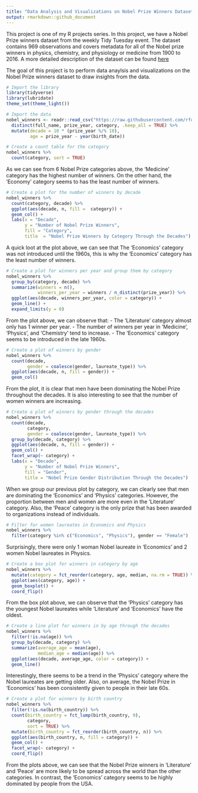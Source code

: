 ```yaml
---
title: "Data Analysis and Visualizations on Nobel Prize Winners Dataset"
output: rmarkdown::github_document
---
```

This project is one of my R projects series. In this project, we have a Nobel Prize winners dataset from the weekly Tidy Tuesday event. The dataset contains 969 observations and covers metadata for all of the Nobel prize winners in physics, chemistry, and physiology or medicine from 1900 to 2016. A more detailed description of the dataset can be found [here](https://github.com/rfordatascience/tidytuesday/tree/master/data/2019/2019-05-14)

The goal of this project is to perform data anaylsis and visualizations on the Nobel Prize winners dataset to draw insights from the data.
```r
# Import the library
library(tidyverse)
library(lubridate)
theme_set(theme_light())
```

```r
# Import the data
nobel_winners <- readr::read_csv("https://raw.githubusercontent.com/rfordatascience/tidytuesday/master/data/2019/2019-05-14/nobel_winners.csv") %>%
  distinct(full_name, prize_year, category, .keep_all = TRUE) %>%
  mutate(decade = 10 * (prize_year %/% 10),
         age = prize_year - year(birth_date))
```

```r
# Create a count table for the category
nobel_winners %>%
  count(category, sort = TRUE)
```
As we can see from 6 Nobel Prize categories above, the 'Medicine' category has the highest number of winners. On the other hand, the 'Economy' category seems to has the least number of winners.
```r
# Create a plot for the number of winners by decade
nobel_winners %>%
  count(category, decade) %>%
  ggplot(aes(decade, n, fill =  category)) +
  geom_col() +
  labs(x = "Decade",
       y = "Number of Nobel Prize Winners",
       fill = "Category",
       title  = "Nobel Prize Winners by Category Through the Decades")
```
A quick loot at the plot above, we can see that The 'Economics' category was not introduced until the 1960s, this is why the 'Economics' category has the least number of winners.
```r
# Create a plot for winners per year and group them by category 
nobel_winners %>%
  group_by(category, decade) %>%
  summarize(winners = n(),
            winners_per_year = winners / n_distinct(prize_year)) %>%
  ggplot(aes(decade, winners_per_year, color = category)) +
  geom_line() +
  expand_limits(y = 0)
```
From the plot above, we can observe that:
- The 'Literature' category almost only has 1 winner per year.
- The number of winners per year in 'Medicine', 'Physics', and 'Chemistry' tend to increase.
- The 'Economics' category seems to be introduced in the late 1960s.
```r
# Create a plot of winners by gender
nobel_winners %>%
  count(decade, 
        gender = coalesce(gender, laureate_type)) %>%
  ggplot(aes(decade, n, fill = gender)) +
  geom_col()
```
From the plot, it is clear that men have been dominating the Nobel Prize throughout the decades. It is also interesting to see that the number of women winners are increasing.
```r
# Create a plot of winners by gender through the decades
nobel_winners %>%
  count(decade,
        category,
        gender = coalesce(gender, laureate_type)) %>%
  group_by(decade, category) %>%
  ggplot(aes(decade, n, fill = gender)) +
  geom_col() +
  facet_wrap(~ category) +
  labs(x = "Decade",
       y = "Number of Nobel Prize Winners",
       fill = "Gender",
       title = "Nobel Prize Gender Distribution Through the Decades")
```
When we group our previous plot by category, we can clearly see that men are dominating the 'Economics' and 'Physics' categories. However, the proportion between men and women are more even in the 'Literature' category. Also, the 'Peace' category is the only prize that has been awarded to organizations instead of individuals. 
```r
# Filter for women laureates in Economics and Physics
nobel_winners %>%
  filter(category %in% c("Economics", "Physics"), gender == "Female")
```

Surprisingly, there were only 1 woman Nobel laureate in 'Economics' and 2 women Nobel laureates in Physics.  
```r
# Create a box plot for winners in category by age
nobel_winners %>%
  mutate(category = fct_reorder(category, age, median, na.rm = TRUE)) %>%
  ggplot(aes(category, age)) +
  geom_boxplot() +
  coord_flip()
```
From the box plot above, we can observe that the 'Physics' category has the youngest Nobel laureates while 'Literature' and 'Economics' have the oldest.
```r
# Create a line plot for winners in by age through the decades
nobel_winners %>%
  filter(!is.na(age)) %>%
  group_by(decade, category) %>%
  summarize(average_age = mean(age),
            median_age = median(age)) %>%
  ggplot(aes(decade, average_age, color = category)) +
  geom_line()
```
Interestingly, there seems to be a trend in the 'Physics' category where the Nobel laureates are getting older. Also, on average, the Nobel Prize in 'Economics' has been consistently given to people in their late 60s.
```r
# Create a plot for winners by birth country
nobel_winners %>%
  filter(!is.na(birth_country)) %>%
  count(birth_country = fct_lump(birth_country, 9),
        category,
        sort = TRUE) %>%
  mutate(birth_country = fct_reorder(birth_country, n)) %>%
  ggplot(aes(birth_country, n, fill = category)) +
  geom_col() +
  facet_wrap(~ category) +
  coord_flip()
```
From the plots above, we can see that the Nobel Prize winners in 'Literature' and 'Peace' are more likely to be spread across the world than the other categories. In contrast, the 'Economics' category seems to be highly dominated by people from the USA.

